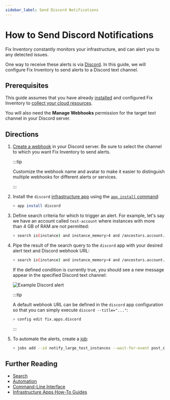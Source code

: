 ```yaml
---
sidebar_label: Send Discord Notifications
---
```


# How to Send Discord Notifications

Fix Inventory constantly monitors your infrastructure, and can alert you to any detected issues.

One way to receive these alerts is via [Discord](https://discord.com). In this guide, we will configure Fix Inventory to send alerts to a Discord text channel.

## Prerequisites

This guide assumes that you have already [installed](../../../getting-started/install/index.mdx) and configured Fix Inventory to [collect your cloud resources](../../../getting-started/configure/index.mdx).

You will also need the **Manage Webhooks** permission for the target text channel in your Discord server.

## Directions

1. [Create a webhook](https://support.discord.com/hc/en-us/articles/228383668-Intro-to-Webhooks) in your Discord server. Be sure to select the channel to which you want Fix Inventory to send alerts.

   :::tip

   Customize the webhook name and avatar to make it easier to distinguish multiple webhooks for different alerts or services.

   :::

2. Install the `discord` [infrastructure app](../../infrastructure-apps/index.mdx) using the [`app install` command](../../../reference/cli/app/install.mdx):

   ```bash
   > app install discord
   ```

3. Define search criteria for which to trigger an alert. For example, let's say we have an account called `test-account` where instances with more than 4 GB of RAM are not permitted:

   ```bash
   > search is(instance) and instance_memory>4 and /ancestors.account.reported.name==test-account
   ```

4. Pipe the result of the search query to the `discord` app with your desired alert text and Discord webhook URL:

   ```bash
   > search is(instance) and instance_memory>4 and /ancestors.account.reported.name==test-account | discord --title="Large instances found in test-account" --webhook="https://discord.com/api/webhooks/..."
   ```

   If the defined condition is currently true, you should see a new message appear in the specified Discord text channel:

   ![Example Discord alert](./img/example-alert.png)

   :::tip

   A default webhook URL can be defined in the `discord` app configuration so that you can simply execute `discord --title="..."`:

   ```bash
   > config edit fix.apps.discord
   ```

   :::

5. To automate the alerts, create a [job](../../../concepts/automation/index.mdx#jobs):

   ```bash
   > jobs add --id notify_large_test_instances --wait-for-event post_collect 'search is(instance) and instance_memory>4 and /ancestors.account.reported.name==test-account | discord --title="Large instances found in test-account" --webhook="https://discord.com/api/webhooks/..."'
   ```

## Further Reading

- [Search](../../../reference/search/index.mdx)
- [Automation](../../../concepts/automation/index.mdx)
- [Command-Line Interface](../../../reference/cli/index.mdx)
- [Infrastructure Apps How-To Guides](../../infrastructure-apps/index.mdx)
